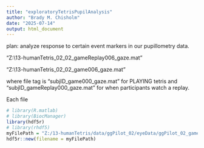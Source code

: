 ```yaml
---
title: "exploratoryTetrisPupilAnalysis"
author: "Brady M. Chisholm"
date: "2025-07-14"
output: html_document
---
```


plan: analyze response to certain event markers in our pupillometry data.


"Z:\13-humanTetris\data\ggPilot_02\eyeData\ggPilot_02_gameReplay006_gaze.mat"

"Z:\13-humanTetris\data\ggPilot_02\eyeData\ggPilot_02_game006_gaze.mat"

where file tag is "subjID_game000_gaze.mat" for PLAYING tetris 
and "subjID_gameReplay000_gaze.mat" for when participants watch a replay. 

Each file 
```r
# library(R.matlab)
# library(BiocManager)
library(hdf5r)
# library(rhdf5)
myFilePath = "Z:/13-humanTetris/data/ggPilot_02/eyeData/ggPilot_02_game004_gaze.mat"
hdf5r::new(filename = myFilePath)
```

